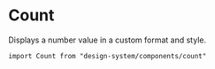 

<Meta of={Stories} />

# Count

Displays a number value in a custom format and style.

`import Count from "design-system/components/count"`

<Canvas of={Stories.Controls} />

<ArgTypes />
